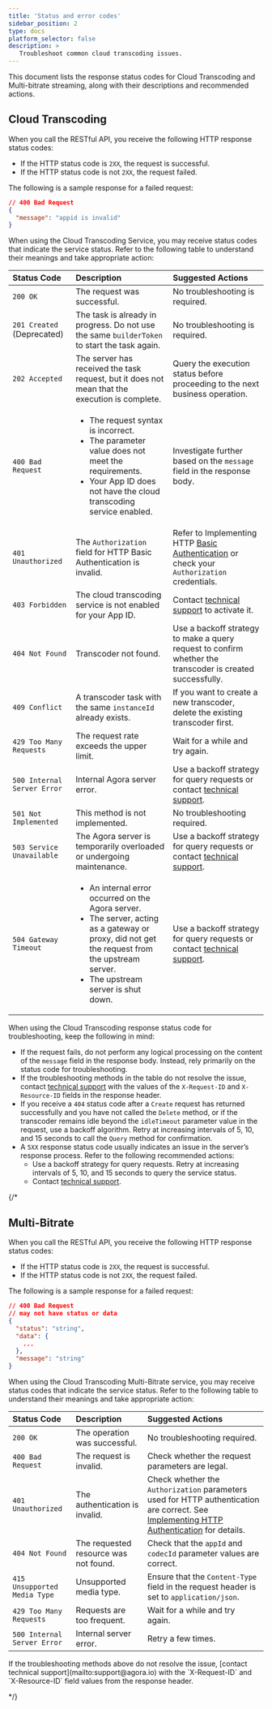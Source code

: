 ```yaml
---
title: 'Status and error codes'
sidebar_position: 2
type: docs
platform_selector: false
description: >
   Troubleshoot common cloud transcoding issues.
---
```


This document lists the response status codes for Cloud Transcoding and Multi-bitrate streaming, along with their descriptions and recommended actions.

## Cloud Transcoding

When you call the RESTful API, you receive the following HTTP response status codes:

- If the HTTP status code is `2XX`, the request is successful.
- If the HTTP status code is not `2XX`, the request failed.

The following is a sample response for a failed request:

```json
// 400 Bad Request
{
  "message": "appid is invalid"
}
```

When using the Cloud Transcoding Service, you may receive status codes that indicate the service status. Refer to the following table to understand their meanings and take appropriate action:

| Status Code | Description | Suggested Actions |
|:-------------|:---------|:-------------------|
| `200 OK` | The request was successful. | No troubleshooting is required. |
| `201 Created` (Deprecated) | The task is already in progress. Do not use the same `builderToken` to start the task again. | No troubleshooting is required. |
| `202 Accepted` | The server has received the task request, but it does not mean that the execution is complete. | Query the execution status before proceeding to the next business operation. |
| `400 Bad Request` | <ul><li>The request syntax is incorrect.</li><li>The parameter value does not meet the requirements.</li><li>Your App ID does not have the cloud transcoding service enabled.</li></ul> | Investigate further based on the `message` field in the response body. |
| `401 Unauthorized` | The `Authorization` field for HTTP Basic Authentication is invalid. | Refer to Implementing HTTP [Basic Authentication](../authentication) or check your `Authorization` credentials. |
| `403 Forbidden` | The cloud transcoding service is not enabled for your App ID. | Contact [technical support](mailto:support@agora.io) to activate it. |
| `404 Not Found` | Transcoder not found. | Use a backoff strategy to make a query request to confirm whether the transcoder is created successfully. |
| `409 Conflict` | A transcoder task with the same `instanceId` already exists. | If you want to create a new transcoder, delete the existing transcoder first. |
| `429 Too Many Requests` | The request rate exceeds the upper limit. | Wait for a while and try again. |
| `500 Internal Server Error` | Internal Agora server error. | Use a backoff strategy for query requests or contact [technical support](mailto:support@agora.io). |
| `501 Not Implemented` | This method is not implemented. | No troubleshooting required. |
| `503 Service Unavailable` | The Agora server is temporarily overloaded or undergoing maintenance. | Use a backoff strategy for query requests or contact [technical support](mailto:support@agora.io). |
| `504 Gateway Timeout` | <ul><li>An internal error occurred on the Agora server.</li><li>The server, acting as a gateway or proxy, did not get the request from the upstream server.</li><li>The upstream server is shut down.</li></ul> | Use a backoff strategy for query requests or contact [technical support](mailto:support@agora.io). |

When using the Cloud Transcoding response status code for troubleshooting, keep the following in mind:

- If the request fails, do not perform any logical processing on the content of the `message` field in the response body. Instead, rely primarily on the status code for troubleshooting.  
- If the troubleshooting methods in the table do not resolve the issue, contact [technical support](mailto:support@agora.io) with the values of the `X-Request-ID` and `X-Resource-ID` fields in the response header.  
- If you receive a `404` status code after a `Create` request has returned successfully and you have not called the `Delete` method, or if the transcoder remains idle beyond the `idleTimeout` parameter value in the request, use a backoff algorithm. Retry at increasing intervals of 5, 10, and 15 seconds to call the `Query` method for confirmation.  
- A `5XX` response status code usually indicates an issue in the server’s response process. Refer to the following recommended actions:  
    - Use a backoff strategy for query requests. Retry at increasing intervals of 5, 10, and 15 seconds to query the service status.  
    - Contact [technical support](mailto:support@agora.io).  

{/*
## Multi-Bitrate

When you call the RESTful API, you receive the following HTTP response status codes:

- If the HTTP status code is `2XX`, the request is successful.
- If the HTTP status code is not `2XX`, the request failed.

The following is a sample response for a failed request:

```json
// 400 Bad Request
// may not have status or data
{
  "status": "string",
  "data": {
    ...
  },
  "message": "string"
}
```
When using the Cloud Transcoding Multi-Bitrate service, you may receive status codes that indicate the service status. Refer to the following table to understand their meanings and take appropriate action:

| Status Code | Description                          | Suggested Actions |
|:------------|:-------------------------------------|:------------------|
| `200 OK` | The operation was successful. | No troubleshooting required. |
| `400 Bad Request` | The request is invalid. | Check whether the request parameters are legal. |
| `401 Unauthorized` | The authentication is invalid. | Check whether the `Authorization` parameters used for HTTP authentication are correct. See [Implementing HTTP Authentication](#) for details. |
| `404 Not Found` | The requested resource was not found. | Check that the `appId` and `codecId` parameter values are correct. |
| `415 Unsupported Media Type` | Unsupported media type. | Ensure that the `Content-Type` field in the request header is set to `application/json`. |
| `429 Too Many Requests` | Requests are too frequent. | Wait for a while and try again. |
| `500 Internal Server Error` | Internal server error. | Retry a few times. |

<Admonition type="info">
If the troubleshooting methods above do not resolve the issue, [contact technical support](mailto:support@agora.io) with the `X-Request-ID` and `X-Resource-ID` field values from the response header.
</Admonition>

*/}